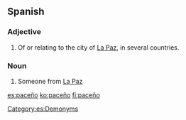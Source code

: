 ==Spanish==

===Adjective===
{{es-adj|f=paceña}}

# Of or relating to the city of [[La Paz]], in several countries.

===Noun===
{{es-noun|m|f=paceña}}

# Someone from [[La Paz]]

[[Category:es:Demonyms]]

[[es:paceño]]
[[ko:paceño]]
[[fi:paceño]]